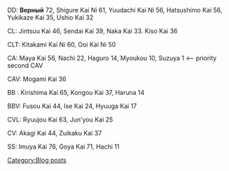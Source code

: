 DD: '''Верный''' 72, Shigure Kai Ni 61, Yuudachi Kai Ni 56, Hatsushimo Kai 56, Yukikaze Kai 35, Ushio Kai 32 

CL: Jintsuu Kai 46, Sendai Kai 39, Naka Kai 33. Kiso Kai 36

CLT: Kitakami Kai Ni 60, Ooi Kai Ni 50

CA: Maya Kai 56, Nachi 22, Haguro 14, Myoukou 10, Suzuya 1 <-- priority second CAV

CAV: Mogami Kai 36

BB : Kirishima Kai 65, Kongou Kai 37, Haruna 14

BBV: Fusou Kai 44, Ise Kai 24, Hyuuga Kai 17

CVL: Ryuujou Kai 63, Jun'you Kai 25

CV: Akagi Kai 44, Zuikaku Kai 37

SS: Imuya Kai 76, Goya Kai 71, Hachi 11
[[Category:Blog posts]]